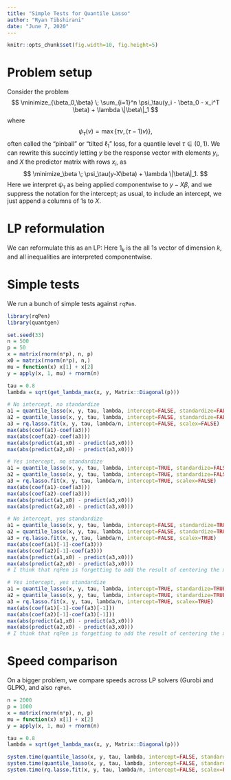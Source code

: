 ```yaml
---
title: "Simple Tests for Quantile Lasso"
author: "Ryan Tibshirani"
date: "June 7, 2020"
---
```


```r
knitr::opts_chunk$set(fig.width=10, fig.height=5)
```

$$
\newcommand{\argmin}{\mathop{\mathrm{argmin}}}
\newcommand{\argmax}{\mathop{\mathrm{argmax}}}
\newcommand{\minimize}{\mathop{\mathrm{minimize}}}
\newcommand{\st}{\mathop{\mathrm{subject\,\,to}}}
$$

Problem setup
===

Consider the problem 
$$
\minimize_{\beta_0,\beta} \; \sum_{i=1}^n \psi_\tau(y_i - \beta_0 - x_i^T \beta) + \lambda \|\beta\|_1
$$
where 
$$
\psi_\tau(v) = \max\{\tau v, (\tau-1) v)\},
$$
often called the "pinball" or "tilted $\ell_1$" loss, for a quantile level $\tau \in (0,1)$. We can rewrite this succintly letting $y$ be the response vector with elements $y_i$, and $X$ the predictor matrix with rows $x_i$, as
$$
\minimize_\beta \; \psi_\tau(y-X\beta) + \lambda \|\beta\|_1.
$$
Here we interpret $\psi_\tau$ as being applied componentwise to $y-X\beta$, and we suppress the notation for the intercept; as usual, to include an intercept, we just append a columns of 1s to $X$.

LP reformulation
===

We can reformulate this as an LP:
\begin{alignat*}{2}
&\minimize_{\beta,u,v} \quad && 1_n^\top v + \lambda 1_p^\top u\\
&\st \quad && v \geq \tau (y-X\beta), \\
&&& v \geq (\tau-1) (y-X\beta), \\
&&& u \geq \beta, \; u \geq -\beta.
\end{alignat*}
Here $1_k$ is the all 1s vector of dimension $k$, and all inequalities are interpreted componentwise. 

Simple tests
===

We run a bunch of simple tests against `rqPen`.

```r
library(rqPen)
library(quantgen)

set.seed(33)
n = 500
p = 50
x = matrix(rnorm(n*p), n, p)
x0 = matrix(rnorm(n*p), n,)
mu = function(x) x[1] + x[2]
y = apply(x, 1, mu) + rnorm(n)

tau = 0.8
lambda = sqrt(get_lambda_max(x, y, Matrix::Diagonal(p)))

# No intercept, no standardize
a1 = quantile_lasso(x, y, tau, lambda, intercept=FALSE, standardize=FALSE)
a2 = quantile_lasso(x, y, tau, lambda, intercept=FALSE, standardize=FALSE, lp_solver="glpk")
a3 = rq.lasso.fit(x, y, tau, lambda/n, intercept=FALSE, scalex=FALSE)
max(abs(coef(a1)-coef(a3)))
max(abs(coef(a2)-coef(a3)))
max(abs(predict(a1,x0) - predict(a3,x0)))
max(abs(predict(a2,x0) - predict(a3,x0)))

# Yes intercept, no standardize
a1 = quantile_lasso(x, y, tau, lambda, intercept=TRUE, standardize=FALSE)
a2 = quantile_lasso(x, y, tau, lambda, intercept=TRUE, standardize=FALSE, lp_solver="glpk")
a3 = rq.lasso.fit(x, y, tau, lambda/n, intercept=TRUE, scalex=FALSE)
max(abs(coef(a1)-coef(a3)))
max(abs(coef(a2)-coef(a3)))
max(abs(predict(a1,x0) - predict(a3,x0)))
max(abs(predict(a2,x0) - predict(a3,x0)))

# No intercept, yes standardize
a1 = quantile_lasso(x, y, tau, lambda, intercept=FALSE, standardize=TRUE)
a2 = quantile_lasso(x, y, tau, lambda, intercept=FALSE, standardize=TRUE, lp_solver="glpk")
a3 = rq.lasso.fit(x, y, tau, lambda/n, intercept=FALSE, scalex=TRUE)
max(abs(coef(a1)[-1]-coef(a3)))
max(abs(coef(a2)[-1]-coef(a3)))
max(abs(predict(a1,x0) - predict(a3,x0)))
max(abs(predict(a2,x0) - predict(a3,x0)))
# I think that rqPen is forgetting to add the result of centering the x's back into the intercept

# Yes intercept, yes standardize
a1 = quantile_lasso(x, y, tau, lambda, intercept=TRUE, standardize=TRUE)
a2 = quantile_lasso(x, y, tau, lambda, intercept=TRUE, standardize=TRUE, lp_solver="glpk")
a3 = rq.lasso.fit(x, y, tau, lambda/n, intercept=TRUE, scalex=TRUE)
max(abs(coef(a1)[-1]-coef(a3)[-1]))
max(abs(coef(a2)[-1]-coef(a3)[-1]))
max(abs(predict(a1,x0) - predict(a3,x0)))
max(abs(predict(a2,x0) - predict(a3,x0)))
# I think that rqPen is forgetting to add the result of centering the x's back into the intercept
```

Speed comparison
===

On a bigger problem, we compare speeds across LP solvers (Gurobi and GLPK), and also `rqPen`.

```r
n = 2000
p = 1000
x = matrix(rnorm(n*p), n, p)
mu = function(x) x[1] + x[2]
y = apply(x, 1, mu) + rnorm(n)

tau = 0.8
lambda = sqrt(get_lambda_max(x, y, Matrix::Diagonal(p)))

system.time(quantile_lasso(x, y, tau, lambda, intercept=FALSE, standardize=FALSE, verbose=TRUE))[3]
system.time(quantile_lasso(x, y, tau, lambda, intercept=FALSE, standardize=FALSE, lp_solver="glpk", verbose=TRUE))[3]
system.time(rq.lasso.fit(x, y, tau, lambda/n, intercept=FALSE, scalex=FALSE))[3]
```